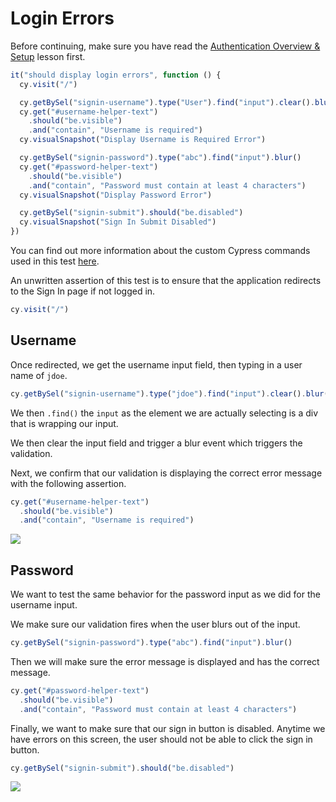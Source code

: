 # Login Errors

Before continuing, make sure you have read the [Authentication Overview & Setup](Authentication%20Overview%20&%20Setup%203f4e2a27b6434a27bdadcd217d85397b.md) lesson first.

```jsx
it("should display login errors", function () {
  cy.visit("/")

  cy.getBySel("signin-username").type("User").find("input").clear().blur()
  cy.get("#username-helper-text")
    .should("be.visible")
    .and("contain", "Username is required")
  cy.visualSnapshot("Display Username is Required Error")

  cy.getBySel("signin-password").type("abc").find("input").blur()
  cy.get("#password-helper-text")
    .should("be.visible")
    .and("contain", "Password must contain at least 4 characters")
  cy.visualSnapshot("Display Password Error")

  cy.getBySel("signin-submit").should("be.disabled")
  cy.visualSnapshot("Sign In Submit Disabled")
})
```

You can find out more information about the custom Cypress commands used in this test [here](https://www.notion.so/RWA-Custom-Cypress-Commands-Tasks-Functions-5efc9089b2184a22910b5532796a65dd).

An unwritten assertion of this test is to ensure that the application redirects to the Sign In page if not logged in.

```jsx
cy.visit("/")
```

## Username

Once redirected, we get the username input field, then typing in a user name of `jdoe`.

```jsx
cy.getBySel("signin-username").type("jdoe").find("input").clear().blur()
```

We then `.find()` the `input` as the element we are actually selecting is a div that is wrapping our input.

We then clear the input field and trigger a blur event which triggers the validation.

Next, we confirm that our validation is displaying the correct error message with the following assertion.

```jsx
cy.get("#username-helper-text")
  .should("be.visible")
  .and("contain", "Username is required")
```

![](/images/real-world-examples/authentication/login-errors/Screen_Shot_2021-06-28_at_1.40.59_PM.png)

## Password

We want to test the same behavior for the password input as we did for the username input.

We make sure our validation fires when the user blurs out of the input.

```jsx
cy.getBySel("signin-password").type("abc").find("input").blur()
```

Then we will make sure the error message is displayed and has the correct message.

```jsx
cy.get("#password-helper-text")
  .should("be.visible")
  .and("contain", "Password must contain at least 4 characters")
```

Finally, we want to make sure that our sign in button is disabled. Anytime we have errors on this screen, the user should not be able to click the sign in button.

```jsx
cy.getBySel("signin-submit").should("be.disabled")
```

![](/images/real-world-examples/authentication/login-errors/Screen_Shot_2021-06-28_at_1.42.18_PM.png)
